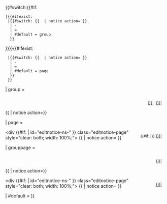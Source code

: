 {{#switch:{{#if: {{{group allowed|}}}
 |{{#ifexist: {{{groupnotice|}}}
  |{{#switch: {{ {{{groupnotice|}}} | notice action={{{notice action|}}} }}
   | - 
   | = <!--去除空白提示-->
   | #default = group
   }}
}}}}{{#ifexist: {{{pagenotice|}}}
  |{{#switch: {{ {{{pagenotice|}}} | notice action={{{notice action|}}} }}
   | - 
   | = <!--去除空白提示-->
   | #default = page
   }}
  }}
| group = <!--
仅组提示
--><div class="editnotice-link" style="clear: both; float: right; margin: 0px 0.8em; padding: 0; line-height: 1em;"><small><!--
-->[[{{{groupnotice|}}}|{{lan|zh-hans=组提示|zh-hant=群組提示}}]]<!--
--><span class="editnotice-redlink {{#if: {{{ownuserpage|}}} ||sysop-show accountcreator-show }}" style="{{#if:{{{ownuserpage|}}}||display: none;}}">&nbsp;[[{{{pagenotice|}}}|{{lan|zh-hans=编辑提示|zh-hant=編輯提示}}]]</span><!--
--></small></div><!--
--><div class="editnotice-group" style="clear: both; width: 100%;"> {{ {{{groupnotice|}}} | notice action={{{notice action|}}}}}</div>
| page = <!--
仅编辑提示
--><div class="editnotice-link" style="clear: both; float: right; margin: 0px 0.8em; padding: 0; line-height: 1em;"><small><!--
-->{{#if: {{{group allowed|}}}|<span class="editnotice-redlink sysop-show accountcreator-show" style="display: none;">[[{{{groupnotice|}}}|{{lan|zh-hans=组提示|zh-hant=群組提示}}]] &nbsp;</span>}}<!--
-->[[{{{pagenotice|}}}|{{lan|zh-hans=编辑提示|zh-hant=編輯提示}}]]<!--
--></small></div><!--
--><div {{#if: {{{userpage|}}} | id="editnotice-ns-{{NAMESPACEID}}" }} class="editnotice-page" style="clear: both; width: 100%;"> {{ {{{pagenotice|}}} | notice action={{{notice action|}}} }} </div>

| grouppage = <!--
组提示及编辑提示
--><div class="editnotice-link" style="clear: both; float: right; margin: 0px 0.8em; padding: 0; line-height: 1em;"><small>[[{{{groupnotice|}}}|{{lan|zh-hans=组提示|zh-hant=群組提示}}]]</small></div><div class="editnotice-group" style="clear: both; width: 100%;"> {{ {{{groupnotice|}}} | notice action={{{notice action|}}}}} </div><!--
--><div class="editnotice-link" style="clear: both; float: right; margin: 0px 0.8em; padding: 0; line-height: 1em;"> <small>[[{{{pagenotice|}}}|{{lan|zh-hans=编辑提示|zh-hant=編輯提示}}]]</small></div><div {{#if: {{{userpage|}}} | id="editnotice-ns-{{NAMESPACEID}}" }} class="editnotice-page" style="clear: both; width: 100%;"> {{ {{{pagenotice|}}} | notice action={{{notice action|}}} }} </div>
| #default = 
<!-- 參見[[Template:Editnotice_load/notext]]及[[MediaWiki:Editnotice-notext]]-->
}}<noinclude>
{{documentation}}
</noinclude>